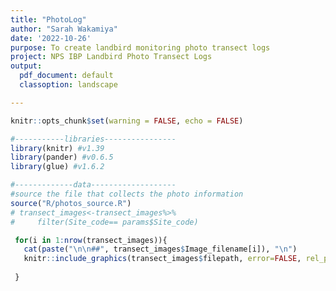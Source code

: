 ```yaml
---
title: "PhotoLog"
author: "Sarah Wakamiya"
date: '2022-10-26'
purpose: To create landbird monitoring photo transect logs
project: NPS IBP Landbird Photo Transect Logs
output:
  pdf_document: default
  classoption: landscape

---
```


```r
knitr::opts_chunk$set(warning = FALSE, echo = FALSE)

#-----------libraries----------------
library(knitr) #v1.39
library(pander) #v0.6.5
library(glue) #v1.6.2

#-------------data-------------------
#source the file that collects the photo information
source("R/photos_source.R")
# transect_images<-transect_images%>%
#     filter(Site_code== params$Site_code)

```


```r

 for(i in 1:nrow(transect_images)){
   cat(paste("\n\n##", transect_images$Image_filename[i]), "\n")
   knitr::include_graphics(transect_images$filepath, error=FALSE, rel_path = FALSE)
 
 }
```

